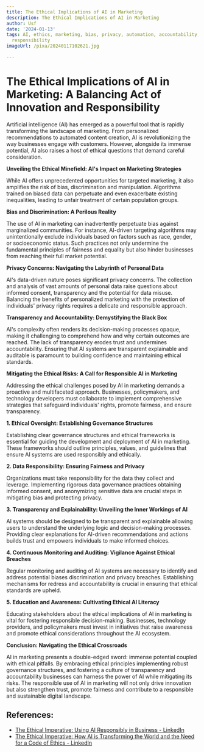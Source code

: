 ```yaml
---
title: The Ethical Implications of AI in Marketing
description: The Ethical Implications of AI in Marketing
author: Usf
date: '2024-01-13'
tags: AI, ethics, marketing, bias, privacy, automation, accountability, transparency,
  responsibility
imageUrl: /pixa/20240117102621.jpg

---
```

# The  Ethical Implications of AI in Marketing: A Balancing Act of Innovation and Responsibility

Artificial intelligence (AI) has emerged  as a powerful tool that is rapidly transforming the landscape  of marketing. From personalized  recommendations  to  automated content creation, AI is revolutionizing  the way businesses engage with customers. However, alongside its immense potential, AI also raises  a host of ethical questions that demand careful  consideration.

**Unveiling the Ethical Minefield: AI's Impact on Marketing Strategies**

While AI offers  unprecedented opportunities for targeted marketing, it also amplifies the risk of  bias, discrimination and manipulation. Algorithms trained on biased data can perpetuate and even exacerbate existing inequalities, leading to unfair treatment  of certain population groups.

**Bias and Discrimination: A Perilous Reality**

The use of AI in marketing  can inadvertently perpetuate  bias against marginalized communities.  For instance, AI-driven targeting algorithms may unintentionally exclude individuals based on factors such as race,  gender, or socioeconomic  status. Such practices not only undermine the fundamental principles of fairness and equality but also hinder businesses from  reaching their full market potential.

**Privacy Concerns: Navigating the Labyrinth of Personal Data**

AI's data-driven nature poses significant privacy concerns. The collection and analysis of vast amounts of personal data raise questions about informed consent, transparency and the potential for data  misuse. Balancing the benefits of personalized marketing with the protection of individuals' privacy rights  requires a delicate and responsible approach.

**Transparency  and Accountability: Demystifying the Black Box**

AI's  complexity often renders its decision-making processes opaque, making it challenging to comprehend  how and why certain outcomes are reached. The lack of transparency erodes trust and undermines accountability. Ensuring that AI systems are transparent explainable and auditable is paramount to building confidence and maintaining ethical standards.

**Mitigating the Ethical Risks: A Call for Responsible AI in Marketing**

Addressing the  ethical challenges posed by AI in marketing demands a proactive and multifaceted approach. Businesses, policymakers, and technology developers must collaborate to implement  comprehensive strategies that safeguard individuals' rights, promote fairness, and ensure transparency.

**1. Ethical Oversight: Establishing Governance Structures**

Establishing clear governance structures and ethical  frameworks is essential for guiding the development and deployment of AI in marketing.  These frameworks should outline principles, values, and guidelines  that ensure AI systems are used responsibly and ethically.

**2.  Data Responsibility: Ensuring Fairness and Privacy**

Organizations must take responsibility  for the data they collect and leverage. Implementing rigorous  data governance practices obtaining informed consent, and anonymizing sensitive data are crucial  steps in mitigating bias and  protecting privacy.

**3. Transparency and Explainability: Unveiling the Inner Workings of AI**

AI systems should be designed  to be transparent and explainable allowing users to understand the underlying logic and decision-making processes. Providing clear explanations for AI-driven recommendations and  actions builds trust and empowers individuals to make informed choices.

**4. Continuous Monitoring and Auditing: Vigilance Against Ethical Breaches**

Regular monitoring and auditing of AI systems are necessary to identify  and address potential biases discrimination and privacy breaches. Establishing mechanisms for redress and  accountability is crucial in ensuring that ethical standards are  upheld.

**5.  Education and Awareness: Cultivating  Ethical AI Literacy**

Educating stakeholders about the ethical implications  of AI in  marketing  is vital  for fostering responsible  decision-making. Businesses, technology providers, and policymakers must invest in  initiatives that raise awareness and promote ethical considerations throughout  the AI ecosystem.

**Conclusion: Navigating the  Ethical Crossroads**

AI  in marketing presents  a double-edged sword: immense  potential coupled with ethical pitfalls. By embracing ethical principles implementing robust governance structures,  and fostering  a culture of transparency and accountability businesses  can harness the power of AI while mitigating its risks. The responsible use of AI in marketing will  not  only drive innovation but also strengthen trust, promote fairness and contribute to  a responsible and  sustainable  digital landscape.

## References:
- [The Ethical Imperative: Using AI Responsibly in Business - LinkedIn](https://www.linkedin.com/pulse/ethical-imperative-using-ai-responsibly-business-laxhe?trk=organization_guest_main-feed-card_feed-article-content)
- [The Ethical Imperative: How AI is Transforming the World and the Need for a Code of Ethics - LinkedIn](https://www.linkedin.com/pulse/ethical-imperative-how-ai-transforming-world-need-code-ethics)
